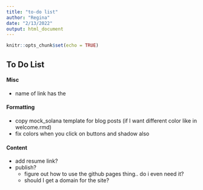 ```yaml
---
title: "to-do list"
author: "Regina"
date: "2/13/2022"
output: html_document
---
```


```r
knitr::opts_chunk$set(echo = TRUE)
```

## To Do List

#### Misc

- name of link has the <br>

#### Formatting   

- copy mock_solana template for blog posts (if I want different color like in welcome.rmd)
- fix colors when you click on buttons and shadow also 
  
#### Content

- add resume link?
- publish? 
  - figure out how to use the github pages thing.. do i even need it?
  - should I get a domain for the site?